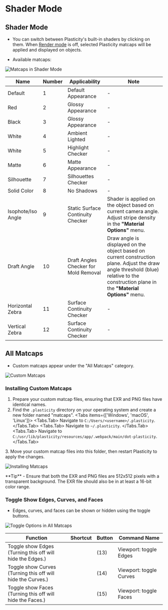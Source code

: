 
# Shader Mode

## Shader Mode
- You can switch between Plasticity's built-in shaders by clicking on them. When [Render mode](/plasticity-essentials/view-mode) is off, selected Plasticity matcaps will be applied and displayed on objects.

- Available matcaps:

![Matcaps in Shader Mode](/img/shader-mode-preview.png)

| Name | Number | Applicability | Note |
| ---- | ------ | ------------- | ---- |
| Default|   1    | Default Appearance |  -  |
| Red    |   2    |   Glossy Appearance    |  -  |
| Black  |  3     |  Glossy Appearance     |  -  |
| White  |    4   |   Ambient Lighted      |  -  |
| White  |   5    |  Highlight Checker     |  -  |
| Matte |   6    |  Matte Appearance    | -  |
| Silhouette     |  7     |  Silhouettes Checker  |  -   |
| Solid Color    |  8     |  No Shadows     | -  |
| Isophote/Iso Angle   |   9     |   Static Surface Continuity Checker         | Shader is applied on the object based on current camera angle. Adjust stripe density in the **"Material Options"** menu. |
| Draft Angle          |   10    | Draft Angles Checker for Mold Removal       |  Draw angle is displayed on the object based on current construction plane. Adjust the draw angle threshold (blue) relative to the construction plane in the **"Material Options"** menu. |
| Horizontal Zebra     |  11     |   Surface Continuity Checker                |  -  |
| Vertical Zebra       |  12     |  Surface Continuity Checker                 |  -  |



## All Matcaps
- Custom matcaps appear under the "All Matcaps" category.

![Custom Matcaps](/img/custom-matcaps-preview.png)

### Installing Custom Matcaps

1. Prepare your custom matcap files, ensuring that EXR and PNG files have identical names.
2. Find the `.plasticity` directory on your operating system and create a new folder named "matcaps".
<Tabs items={['Windows', 'macOS', 'Linux']}>
    <Tabs.Tab>
    Navigate to `C:/Users/<username>/.plasticity`.
    </Tabs.Tab>
    <Tabs.Tab>
    Navigate to `~/.plasticity`.
    </Tabs.Tab>
    <Tabs.Tab>
    Navigate to `C:/usr/lib/plasticity/resources/app/.webpack/main/dot-plasticity`.
    </Tabs.Tab>
</Tabs>
3. Move your custom matcap files into this folder, then restart Plasticity to apply the changes.

![Installing Matcaps](/img/installing-matcaps-preview.png)

<Callout type="info" emoji="💡">
**Tip**     
- Ensure that both the EXR and PNG files are 512x512 pixels with a transparent background. The EXR file should also be in at least a 16-bit color range.
</Callout>

### Toggle Show Edges, Curves, and Faces

- Edges, curves, and faces can be shown or hidden using the toggle buttons.

![Toggle Options in All Matcaps](/img/toggle-edges-curves-faces.png)

| Function                                                      | Shortcut | Button | Command Name           |
| ------------------------------------------------------------- | ------- | ------ | ---------------------- |
| Toggle show Edges <br />(Turning this off will hide the Edges.) |         | (13)   | Viewport: toggle Edges |
| Toggle show Curves <br />(Turning this off will hide the Curves.) |         | (14)   | Viewport: toggle Curves |
| Toggle show Faces <br />(Turning this off will hide the Faces.) |         | (15)   | Viewport: toggle Faces |
 


